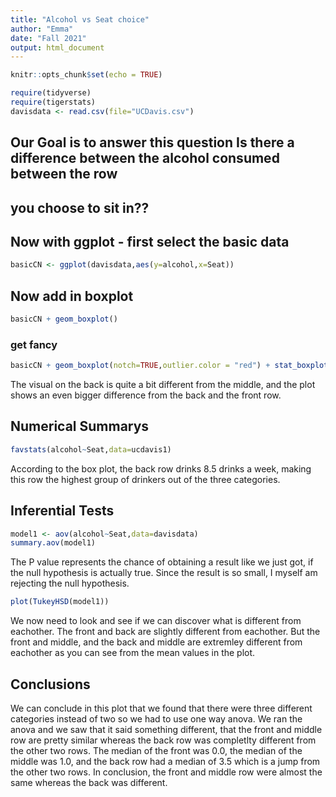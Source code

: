 ```yaml
---
title: "Alcohol vs Seat choice"
author: "Emma"
date: "Fall 2021"
output: html_document
---
```


```r
knitr::opts_chunk$set(echo = TRUE)
```

```r
require(tidyverse)
require(tigerstats)
davisdata <- read.csv(file="UCDavis.csv")
```
## Our Goal is to answer this question Is there a difference between the alcohol consumed between the row
## you choose to sit in??

## Now with ggplot - first select the basic data

```r
basicCN <- ggplot(davisdata,aes(y=alcohol,x=Seat))
```
## Now add in boxplot

```r
basicCN + geom_boxplot()
```
  
  
### get fancy  

```r
basicCN + geom_boxplot(notch=TRUE,outlier.color = "red") + stat_boxplot(geom ='errorbar') + labs(title="Fancy notch boxplot \n with 2 lines")
```
 
  The visual on the back is quite a bit different from the middle, and the plot shows an even bigger difference from the back and the front row. 
  
## Numerical Summarys 
```r
favstats(alcohol~Seat,data=ucdavis1)
```
According to the box plot, the back row drinks 8.5 drinks a week, making this row the highest group of drinkers out of the three categories. 

## Inferential Tests
```r
model1 <- aov(alcohol~Seat,data=davisdata)
summary.aov(model1)
```
The P value represents the chance of obtaining a result like we just got, if the null hypothesis is actually true. Since the result is so small, I myself am rejecting the null hypothesis.
```r
plot(TukeyHSD(model1))
```

We now need to look and see if we can discover what is different from eachother. The front and back are slightly different from eachother. But the front and middle, and the back and middle are extremley different from eachother as you can see from the mean values in the plot.

## Conclusions

We can conclude in this plot that we found that there were three different categories instead of two so we had to use one way anova. We ran the anova and we saw that it said something different, that the front and middle row are pretty similar whereas the back row was completlty different from the other two rows. The median of the front was 0.0, the median of the middle was 1.0, and the back row had a median of 3.5 which is a jump from the other two rows. In conclusion, the front and middle row were almost the same whereas the back was different. 
